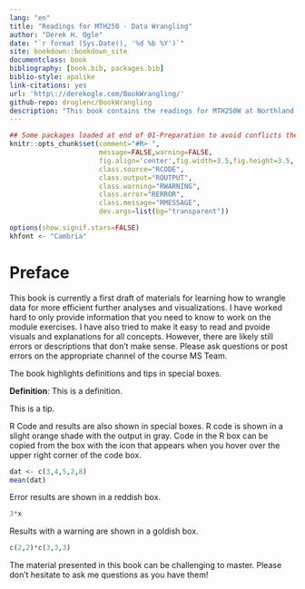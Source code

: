 ```yaml
--- 
lang: "en"
title: "Readings for MTH250 - Data Wrangling"
author: "Derek H. Ogle"
date: "`r format (Sys.Date(), '%d %b %Y')`"
site: bookdown::bookdown_site
documentclass: book
bibliography: [book.bib, packages.bib]
biblio-style: apalike
link-citations: yes
url: 'http\://derekogle.com/BookWrangling/'
github-repo: droglenc/BookWrangling
description: "This book contains the readings for MTH250W at Northland College."
---
```


```r
## Some packages loaded at end of 01-Preparation to avoid conflicts there.
knitr::opts_chunk$set(comment="#R> ",
                      message=FALSE,warning=FALSE,
                      fig.align='center',fig.width=3.5,fig.height=3.5,
                      class.source="RCODE",
                      class.output="ROUTPUT",
                      class.warning="RWARNING",
                      class.error="RERROR",
                      class.message="RMESSAGE",
                      dev.args=list(bg="transparent"))

options(show.signif.stars=FALSE)
khfont <- "Cambria"
```

# Preface {-}
This book is currently a first draft of materials for learning how to wrangle data for more efficient further analyses and visualizations. I have worked hard to only provide information that you need to know to work on the module exercises. I have also tried to make it easy to read and pvoide visuals and explanations for all concepts. However, there are likely still errors or descriptions that don't make sense. Please ask questions or post errors on the appropriate channel of the course MS Team.

The book highlights definitions and tips in special boxes.

::: {.defn data-latex=""}
**Definition**: This is a definition.
:::

::: {.tip data-latex=""}
This is a tip.
:::

R Code and results are also shown in special boxes. R code is shown in a slight orange shade with the output in gray. Code in the R box can be copied from the box with the icon that appears when you hover over the upper right corner of the code box.

```r
dat <- c(3,4,5,2,8)
mean(dat)
```

Error results are shown in a reddish box.

```r
3*x
```

Results with a warning are shown in a goldish box.

```r
c(2,2)*c(3,3,3)
```

The material presented in this book can be challenging to master. Please don't hesitate to ask me questions as you have them!
